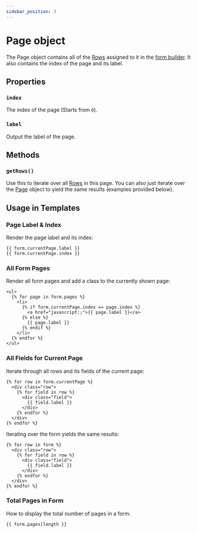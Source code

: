 ```yaml
---
sidebar_position: 3
---
```


# Page object

The Page object contains all of the [Rows](./row.mdx) assigned to it in the [form builder](../../forms/builder.mdx). It also contains the index of the page and its label.

## Properties

### `index`

The index of the page (Starts from `0`).

### `label`

Output the label of the page.

## Methods

### `getRows()`

Use this to iterate over all [Rows](./row.mdx) in this page. You can also just iterate over the [Page](./page.mdx) object to yield the same results (examples provided below).

## Usage in Templates

### Page Label & Index

Render the page label and its index:

```twig
{{ form.currentPage.label }}
{{ form.currentPage.index }}
```

### All Form Pages

Render all form pages and add a class to the currently shown page:

```twig
<ul>
  {% for page in form.pages %}
    <li>
      {% if form.currentPage.index == page.index %}
        <a href="javascript:;">{{ page.label }}</a>
      {% else %}
        {{ page.label }}
      {% endif %}
    </li>
  {% endfor %}
</ul>
```

### All Fields for Current Page

Iterate through all rows and its fields of the current page:

```twig
{% for row in form.currentPage %}
  <div class="row">
    {% for field in row %}
      <div class="field">
        {{ field.label }}
      </div>
    {% endfor %}
  </div>
{% endfor %}
```

Iterating over the form yields the same results:

```twig
{% for row in form %}
  <div class="row">
    {% for field in row %}
      <div class="field">
        {{ field.label }}
      </div>
    {% endfor %}
  </div>
{% endfor %}
```

### Total Pages in Form

How to display the total number of pages in a form:

```twig
{{ form.pages|length }}
```
